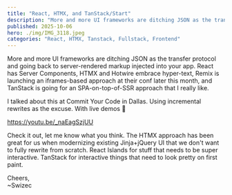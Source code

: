 ```yaml
---
title: "React, HTMX, and TanStack/Start"
description: "More and more UI frameworks are ditching JSON as the transfer protocol and going back to server-rendered markup injected into your app"
published: 2025-10-06
hero: ./img/IMG_3118.jpeg
categories: "React, HTMX, Tanstack, Fullstack, Frontend"
---
```


More and more UI frameworks are ditching JSON as the transfer protocol and going back to server-rendered markup injected into your app. React has Server Components, HTMX and Hotwire embrace hyper-text, Remix is launching an iframes-based approach at their conf later this month, and TanStack is going for an SPA-on-top-of-SSR approach that I really like.

I talked about this at Commit Your Code in Dallas. Using incremental rewrites as the excuse. With live demos 🤘

https://youtu.be/_naEagSzjUU

Check it out, let me know what you think. The HTMX approach has been great for us when modernizing existing Jinja+jQuery UI that we don't want to fully rewrite from scratch. React Islands for stuff that needs to be super interactive. TanStack for interactive things that need to look pretty on first paint.

Cheers,<br/>
~Swizec
